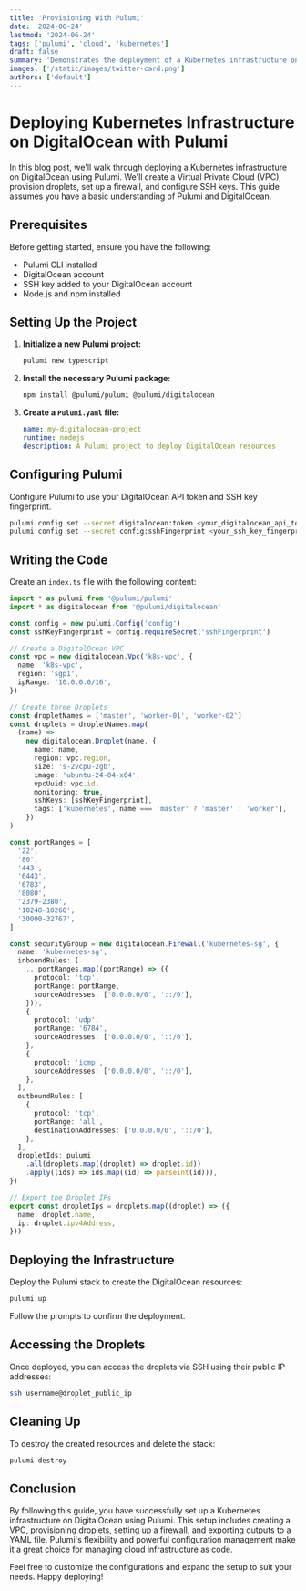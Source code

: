 ```yaml
---
title: 'Provisioning With Pulumi'
date: '2024-06-24'
lastmod: '2024-06-24'
tags: ['pulumi', 'cloud', 'kubernetes']
draft: false
summary: 'Demonstrates the deployment of a Kubernetes infrastructure on DigitalOcean using Pulumi. The setup includes creating a Virtual Private Cloud (VPC), provisioning droplets (virtual machines), setting up a firewall (security group), and configuring SSH keys'
images: ['/static/images/twitter-card.png']
authors: ['default']
---
```


# Deploying Kubernetes Infrastructure on DigitalOcean with Pulumi

In this blog post, we'll walk through deploying a Kubernetes infrastructure on DigitalOcean using Pulumi. We'll create a Virtual Private Cloud (VPC), provision droplets, set up a firewall, and configure SSH keys. This guide assumes you have a basic understanding of Pulumi and DigitalOcean.

## Prerequisites

Before getting started, ensure you have the following:

- Pulumi CLI installed
- DigitalOcean account
- SSH key added to your DigitalOcean account
- Node.js and npm installed

## Setting Up the Project

1. **Initialize a new Pulumi project:**

   ```bash
   pulumi new typescript
   ```

2. **Install the necessary Pulumi package:**

   ```bash
   npm install @pulumi/pulumi @pulumi/digitalocean
   ```

3. **Create a `Pulumi.yaml` file:**

   ```yaml
   name: my-digitalocean-project
   runtime: nodejs
   description: A Pulumi project to deploy DigitalOcean resources
   ```

## Configuring Pulumi

Configure Pulumi to use your DigitalOcean API token and SSH key fingerprint.

```bash
pulumi config set --secret digitalocean:token <your_digitalocean_api_token>
pulumi config set --secret config:sshFingerprint <your_ssh_key_fingerprint>
```

## Writing the Code

Create an `index.ts` file with the following content:

```typescript:index.ts
import * as pulumi from '@pulumi/pulumi'
import * as digitalocean from '@pulumi/digitalocean'

const config = new pulumi.Config('config')
const sshKeyFingerprint = config.requireSecret('sshFingerprint')

// Create a DigitalOcean VPC
const vpc = new digitalocean.Vpc('k8s-vpc', {
  name: 'k8s-vpc',
  region: 'sgp1',
  ipRange: '10.0.0.0/16',
})

// Create three Droplets
const dropletNames = ['master', 'worker-01', 'worker-02']
const droplets = dropletNames.map(
  (name) =>
    new digitalocean.Droplet(name, {
      name: name,
      region: vpc.region,
      size: 's-2vcpu-2gb',
      image: 'ubuntu-24-04-x64',
      vpcUuid: vpc.id,
      monitoring: true,
      sshKeys: [sshKeyFingerprint],
      tags: ['kubernetes', name === 'master' ? 'master' : 'worker'],
    })
)

const portRanges = [
  '22',
  '80',
  '443',
  '6443',
  '6783',
  '8080',
  '2379-2380',
  '10248-10260',
  '30000-32767',
]

const securityGroup = new digitalocean.Firewall('kubernetes-sg', {
  name: 'kubernetes-sg',
  inboundRules: [
    ...portRanges.map((portRange) => ({
      protocol: 'tcp',
      portRange: portRange,
      sourceAddresses: ['0.0.0.0/0', '::/0'],
    })),
    {
      protocol: 'udp',
      portRange: '6784',
      sourceAddresses: ['0.0.0.0/0', '::/0'],
    },
    {
      protocol: 'icmp',
      sourceAddresses: ['0.0.0.0/0', '::/0'],
    },
  ],
  outboundRules: [
    {
      protocol: 'tcp',
      portRange: 'all',
      destinationAddresses: ['0.0.0.0/0', '::/0'],
    },
  ],
  dropletIds: pulumi
    .all(droplets.map((droplet) => droplet.id))
    .apply((ids) => ids.map((id) => parseInt(id))),
})

// Export the Droplet IPs
export const dropletIps = droplets.map((droplet) => ({
  name: droplet.name,
  ip: droplet.ipv4Address,
}))
```

## Deploying the Infrastructure

Deploy the Pulumi stack to create the DigitalOcean resources:

```bash
pulumi up
```

Follow the prompts to confirm the deployment.

## Accessing the Droplets

Once deployed, you can access the droplets via SSH using their public IP addresses:

```bash
ssh username@droplet_public_ip
```

## Cleaning Up

To destroy the created resources and delete the stack:

```bash
pulumi destroy
```

## Conclusion

By following this guide, you have successfully set up a Kubernetes infrastructure on DigitalOcean using Pulumi. This setup includes creating a VPC, provisioning droplets, setting up a firewall, and exporting outputs to a YAML file. Pulumi's flexibility and powerful configuration management make it a great choice for managing cloud infrastructure as code.

Feel free to customize the configurations and expand the setup to suit your needs. Happy deploying!
